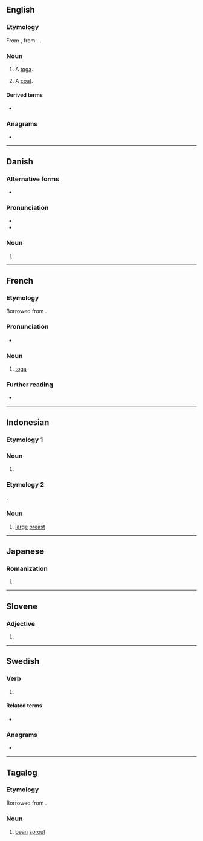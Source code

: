 {{also|togɛ}}
==English==

===Etymology===
From {{etyl|fr|en}} {{m|fr|toge}}, from {{etyl|la|en}} {{m|la|toga}}. {{doublet|en|toga}}.

===Noun===
{{en-noun}}

# {{lb|en|obsolete}} A [[toga]].
# {{lb|en|cant}} A [[coat]].

====Derived terms====
* {{l|en|togemans}}

===Anagrams===
* {{anagrams|en|a=egot|EGOT|gote}}

----

==Danish==

===Alternative forms===
* {{l|da|tog}}

===Pronunciation===
* {{IPA|da|/tɔːɣə/|[ˈtˢɔːʊ]}}
* {{homophones|da|tåge}}

===Noun===
{{head|da|noun form|g=n}}

# {{indefinite plural of|da|tog|nocat=1}}

----

==French==

===Etymology===
Borrowed from {{etyl|la|fr}} {{m|la|toga}}.

===Pronunciation===
* {{IPA|fr|/tɔʒ/}}

===Noun===
{{fr-noun|f}}

# [[toga]]

===Further reading===
* {{R:TLFi}}

----

==Indonesian==

===Etymology 1===

===Noun===
{{head|id|noun}}

# {{alt sp|id|taoge}}

===Etymology 2===
{{blend|id|toket|gede}}.

===Noun===
{{head|id|noun}}

# {{lb|id|slang|pornography}} [[large ]] [[breast]]

----

==Japanese==

===Romanization===
{{ja-romaji}}

# {{ja-romanization of|とげ}}

----

==Slovene==

===Adjective===
{{head|sl|adjective form|head=tóge}}

# {{inflection of|sl|tog||f|gen|s|;|f|nom//acc|p|;|m|acc|p}}

----

==Swedish==

===Verb===
{{head|sv|verb form}}

# {{lb|sv|dated}} {{sv-verb-form-subjunctive|taga}}

====Related terms====
* {{l|sv|tog}}

===Anagrams===
* {{anagrams|sv|a=egot|tego}}

----

==Tagalog==

===Etymology===
Borrowed from {{bor|tl|nan-hok|-}} {{zh-l|豆芽|tāu-gê|bean sprout}}.

===Noun===
{{head|tl|noun}}

# [[bean]] [[sprout]]